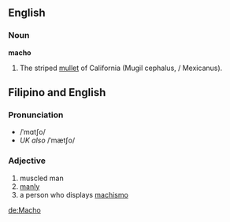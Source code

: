 ==English==
===Noun===
'''macho'''
#The striped [[mullet]] of California (Mugil cephalus, / Mexicanus).

==Filipino and English==
===Pronunciation===
* /ˈmɑtʃo/ 
* ''UK also'' /ˈmætʃo/

===Adjective===
#muscled man
#[[manly]]
#a person who displays [[machismo]]
[[de:Macho]]